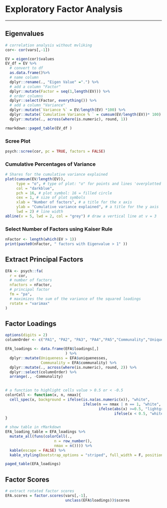 # Exploratory Factor Analysis 
***
## Eigenvalues
```r
# correlation analysis without mvliking
cor<- cor(vars[,-1])

EV = eigen(cor)$values
EV_df = EV %>%
  # convert to df
  as.data.frame()%>%
  # name column 
  dplyr::rename(., "Eigen Value" =".") %>%
  # add a column "Factor"
  dplyr::mutate(Factor = seq(1,length(EV))) %>%
  # order columns
  dplyr::select(Factor, everything()) %>%
  # add a column "Variance"
  dplyr::mutate(`Variance %` = EV/length(EV) *100) %>%
  dplyr::mutate(`Cumulative Variance % ` = cumsum(EV/length(EV))* 100) %>%
  dplyr::mutate(., across(where(is.numeric), round, 1))

rmarkdown::paged_table(EV_df )
```

### Scree Plot
```r
psych::scree(cor, pc = TRUE, factors = FALSE)
```

### Cumulative Percentages of Variance 
```r
# Shares for the cumulative variance explained
plot(cumsum(EV/length(EV)), 
     type = "o", # type of plot: "o" for points and lines 'overplotted'
     col = "darkblue",
     pch = 16, # plot symbol: 16 = filled circle
     cex = 1, # size of plot symbols
     xlab = "Number of factors", # a title for the x axis
     ylab = "Cumulative variance explained", # a title for the y axis
     lwd = 2) # line width
abline(v = 5, lwd = 2, col = "grey") # draw a vertical line at v = 3
```

### Select Number of Factors using Kaiser Rule 
```r
nFactor <- length(which(EV > 1)) 
print(paste0(nFactor, " factors with Eigenvalue > 1" ))
```

## Extract Principal Factors
```r
EFA <- psych::fa(
  r = cor,
  # number of factors
  nfactors = nFactor,
  # principal factor
  fm = "pa",
  # maximizes the sum of the variance of the squared loadings
  rotate = "varimax"
)
```

##  Factor Loadings
```r
options(digits = 2)
columnOrder <- c("PA1", "PA2", "PA3", "PA4","PA5","Communality","Uniqueness")

EFA_loadings <- data.frame(EFA$loadings[,]
                           ) %>%
  dplyr::mutate(Uniqueness = EFA$uniquenesses,
                Communality = EFA$communality) %>%
  dplyr::mutate(., across(where(is.numeric), round, 2)) %>%
  dplyr::select(columnOrder) %>%
  arrange(., -Communality)
  
```
```r
# a function to highlight cells value > 0.5 or < -0.5
colorCell <- function(x, n, nmax){
  cell_spec(x, background = ifelse(is.na(as.numeric(x)), "white",
                                   ifelse(n == nmax | n == 1, "white",
                                          ifelse(abs(x) >=0.5, "lightgreen",
                                                 ifelse(x < 0.5, "white", "white")))))
}

# show table in rMarkdown
EFA_loading_table = EFA_loadings %>% 
  mutate_all(funs(colorCell(., 
                      n = row_number(), 
                      nmax = n()))) %>% 
  kable(escape = FALSE) %>% 
  kable_styling(bootstrap_options = "striped", full_width = F, position = "center") 

paged_table(EFA_loadings)
```

## Factor Scores
```r
# extract rotated factor scores 
EFA.scores = factor.scores(vars[,-1], 
                           unclass(EFA$loadings))$scores

```


